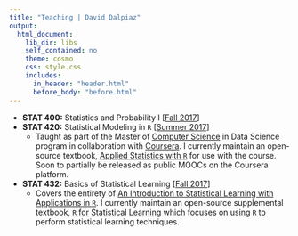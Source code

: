 ```yaml
---
title: "Teaching | David Dalpiaz"
output:
  html_document:
    lib_dir: libs
    self_contained: no
    theme: cosmo
    css: style.css
    includes:
      in_header: "header.html"
      before_body: "before.html"
---
```


- **STAT 400:** Statistics and Probability I [[Fall 2017](https://go.illinois.edu/stat400)]
- **STAT 420:** Statistical Modeling in `R` [[Summer 2017](https://www.coursera.org/learn/stat-420/)]
    - Taught as part of the Master of [Computer Science](https://cs.illinois.edu/) in Data Science program in collaboration with [Coursera](https://www.coursera.org/degrees/masters-in-computer-data-science). I currently maintain an open-source textbook, [Applied Statistics with `R`](https://daviddalpiaz.github.io/appliedstats/) for use with the course. Soon to partially be released as public MOOCs on the Coursera platform.
- **STAT 432:** Basics of Statistical Learning [[Fall 2017](https://go.illinois.edu/stat430)]
    - Covers the entirety of [An Introduction to Statistical Learning with Applications in `R`](http://www-bcf.usc.edu/~gareth/ISL/). I currently maintain an open-source supplemental textbook, [`R` for Statistical Learning](https://daviddalpiaz.github.io/r4sl/) which focuses on using `R` to perform statistical learning techniques.
